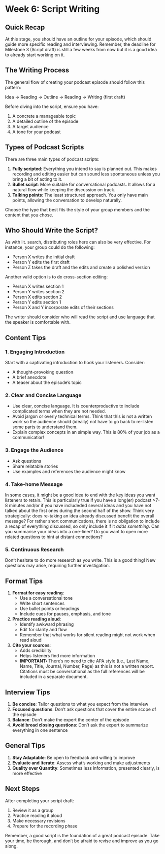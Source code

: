 # Week 6: Script Writing

## Quick Recap

At this stage, you should have an outline for your episode, which should guide more specific reading and interviewing. Remember, the deadline for Milestone 3 (Script draft) is still a few weeks from now but it is a good idea to already start working on it.

## The Writing Process

The general flow of creating your podcast episode should follow this pattern:

Idea -> Reading -> Outline -> Reading -> Writing (first draft)

Before diving into the script, ensure you have:

1. A concrete a manageable topic
1. A detailed outline of the episode
1. A target audience
1. A tone for your podcast

## Types of Podcast Scripts

There are three main types of podcast scripts:

1. **Fully scripted**: Everything you intend to say is planned out. This makes recording and editing easier but can sound less spontaneous unless you bring a bit of acting to it.
2. **Bullet script**: More suitable for conversational podcasts. It allows for a natural flow while keeping the discussion on track.
3. **Talking points**: The least structured approach. You only have main points, allowing the conversation to develop naturally.

Choose the type that best fits the style of your group members and the content that you chose.

## Who Should Write the Script?

As with lit. search, distributing roles here can also be very effective. For instance, your group could do the following:

- Person X writes the initial draft
- Person Y edits the first draft
- Person Z takes the draft and the edits and create a polished version

Another valid option is to do cross-section editing:

- Person X writes section 1
- Person Y writes section 2
- Person X edits section 2
- Person Y edits section 1
- Person X and Y incorporate edits of their sections

The writer should consider who will read the script and use language that the speaker is comfortable with.

## Content Tips

### 1. Engaging Introduction
Start with a captivating introduction to hook your listeners. Consider:

- A thought-provoking question
- A brief anecdote
- A teaser about the episode's topic

### 2. Clear and Concise Language
- Use clear, concise language. It is counterproductive to include complicated terms when they are not needed.
- Avoid jargon or overly technical terms. Think that this is not a written work so the audience should (ideally) not have to go back to re-listen some parts to understand them.
- Explain complex concepts in an simple way. This is 80% of your job as a communicatior! 

### 3. Engage the Audience
- Ask questions
- Share relatable stories
- Use examples and references the audience might know

### 4. Take-home Message
In some cases, it might be a good idea to end with the key ideas you want listeners to retain. This is particularly true if you have a long(er) podcast >7-8 minutes and/or if you have includeded several ideas and you have not talked about the first ones during the second half of the show. Think very strategically: does re-taking an idea already discussed benefit the overall message? For rather short communications, there is no obligation to include a recap of everything discussed, so only include it if it _adds something_. Can you summarise your ideas into a one-liner? Do you want to open more related questions to hint at distant connections?

### 5. Continuous Research
Don't hesitate to do more research as you write. This is a good thing! New questions may arise, requiring further investigation.

## Format Tips

1. **Format for easy reading**: 
   - Use a conversational tone
   - Write short sentences
   - Use bullet points or headings
   - Include cues for pauses, emphasis, and tone

2. **Practice reading aloud**: 
   - Identify awkward phrasing
   - Edit for clarity and flow
   - Remember that what works for silent reading might not work when read aloud

3. **Cite your sources**: 
   - Adds credibility
   - Helps listeners find more information
   - **IMPORTANT:** There's no need to cite APA style (i.e., Last Name, Name, Title, Journal, Number, Page) as this is not a written report. Citations must be conversational as the full references will be included in a separate document.

## Interview Tips

1. **Be concise**: Tailor questions to what you expect from the interview
2. **Focused questions**: Don't ask questions that cover the entire scope of the episode
3. **Balance**: Don't make the expert the center of the episode
4. **Avoid broad closing questions**: Don't ask the expert to summarize everything in one sentence

## General Tips

1. **Stay Adaptable**: Be open to feedback and willing to improve
2. **Evaluate and Iterate**: Assess what's working and make adjustments
3. **Quality over Quantity**: Sometimes less information, presented clearly, is more effective

## Next Steps

After completing your script draft:

1. Review it as a group
2. Practice reading it aloud
3. Make necessary revisions
4. Prepare for the recording phase

Remember, a good script is the foundation of a great podcast episode. Take your time, be thorough, and don't be afraid to revise and improve as you go along.